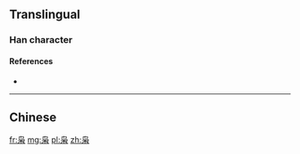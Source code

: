 {{also|梟}}
==Translingual==

===Han character===
{{Han char|rn=75|rad=木|as=04|sn=8|four=|canj=PYSD}}

====References====
* {{Han ref|kx=0517.011|hdz=21173.150|uh=67AD|ud=26541}}

----

==Chinese==
{{zh-see|梟}}

[[fr:枭]]
[[mg:枭]]
[[pl:枭]]
[[zh:枭]]